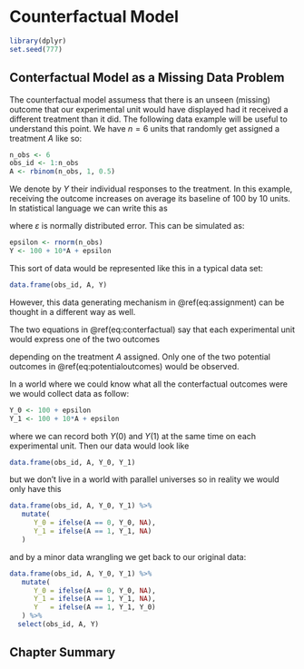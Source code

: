 # Counterfactual Model

```r
library(dplyr)
set.seed(777)
```

## Conterfactual Model as a Missing Data Problem

The counterfactual model assumess that there is an unseen (missing) outcome that our experimental unit would have displayed had it received a different treatment than it did. The following data example will be useful to understand this point. We have $n =6$ units that randomly get assigned a treatment $A$ like so:

```r
n_obs <- 6
obs_id <- 1:n_obs
A <- rbinom(n_obs, 1, 0.5)
```

We denote by $Y$ their individual responses to the treatment. In this example, receiving the outcome increases on average its baseline of 100 by 10 units. In statistical language we can write this as

\begin{equation}
Y=100+10A+\varepsilon   (\#eq:assignment)
\end{equation}

where $\varepsilon$ is normally distributed error. This can be simulated as:

```r
epsilon <- rnorm(n_obs)
Y <- 100 + 10*A + epsilon
```

This sort of data would be represented like this in a typical data set:

```r
data.frame(obs_id, A, Y)
```

However, this data generating mechanism in \@ref(eq:assignment) can be thought in a different way as well.

\begin{eqnarray}
Y(0) = & 100 +\varepsilon, \\
Y(1) = & 110 + \varepsilon. (\#eq:conterfactual)
\end{eqnarray}

The two equations in \@ref(eq:conterfactual) say that each experimental unit would express one of the two outcomes 

\begin{equation}
(Y(1), Y(0)) (\#eq:potentialoutcomes)
\end{equation}

depending on the treatment $A$ assigned. Only one of the two potential outcomes in \@ref(eq:potentialoutcomes) would be observed.

In a world where we could know what all the conterfactual outcomes were we would collect data as follow:

```r
Y_0 <- 100 + epsilon
Y_1 <- 100 + 10*A + epsilon
```

where we can record both $Y(0)$ and $Y(1)$ at the same time on each experimental unit. Then our data would look like

```r
data.frame(obs_id, A, Y_0, Y_1)
```


but we don't live in a world with parallel universes so in reality we would only have this

```r
data.frame(obs_id, A, Y_0, Y_1) %>%
   mutate(
      Y_0 = ifelse(A == 0, Y_0, NA),
      Y_1 = ifelse(A == 1, Y_1, NA)
   )
```

and by a minor data wrangling we get back to our original data:

```r
data.frame(obs_id, A, Y_0, Y_1) %>%
   mutate(
      Y_0 = ifelse(A == 0, Y_0, NA),
      Y_1 = ifelse(A == 1, Y_1, NA),
      Y   = ifelse(A == 1, Y_1, Y_0)
   ) %>% 
  select(obs_id, A, Y)
```

## Chapter Summary

